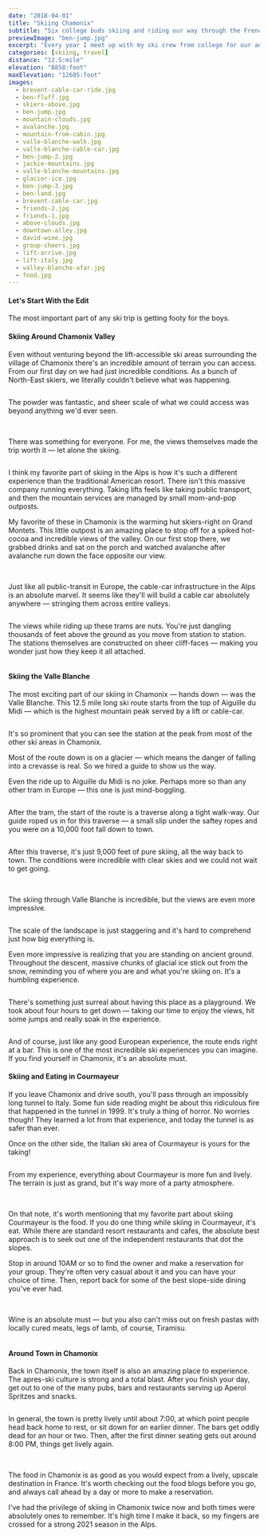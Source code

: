 ```yaml
---
date: "2018-04-01"
title: "Skiing Chamonix"
subtitle: "Six college buds skiing and riding our way through the French and Italian Alps"
previewImage: "ben-jump.jpg"
excerpt: "Every year I meet up with my ski crew from college for our annual ski-escape. In 2018 we hit up the French and Italian Alps, basing out of Chamonix. Over the course of 7 days we skied all over Chamonix and Courmayeur. We even managed to squeeze in Valle Blanche — the famous 12.5 mile ski route, with a vertical descent of almost 9,000 feet."
categories: [skiing, travel]
distance: "12.5:mile"
elevation: "8858:foot"
maxElevation: "12605:foot"
images:
  - brevent-cable-car-ride.jpg
  - ben-fluff.jpg
  - skiers-above.jpg
  - ben-jump.jpg
  - mountain-clouds.jpg
  - avalanche.jpg
  - mountain-from-cabin.jpg
  - valle-blanche-walk.jpg
  - valle-blanche-cable-car.jpg
  - ben-jump-2.jpg
  - jackie-mountains.jpg
  - valle-blanche-mountains.jpg
  - glacier-ice.jpg
  - ben-jump-3.jpg
  - ben-land.jpg
  - brevent-cable-car.jpg
  - friends-2.jpg
  - friends-1.jpg
  - above-clouds.jpg
  - downtown-alley.jpg
  - david-wine.jpg
  - group-cheers.jpg
  - lift-arrive.jpg
  - lift-italy.jpg
  - valley-blanche-afar.jpg
  - food.jpg
---
```


#### Let's Start With the Edit
The most important part of any ski trip is getting footy for the boys.

<MdxMedia>
  <VideoEmbed source="vimeo" id="300817113" />
</MdxMedia>

#### Skiing Around Chamonix Valley
Even without venturing beyond the lift-accessible ski areas surrounding the village of Chamonix there's an incredible amount of terrain you can access. From our first day on we had just incredible conditions. As a bunch of North-East skiers, we literally couldn't believe what was happening.

<MdxMedia fullWidth>
  <Image name="ben-fluff" />
</MdxMedia>

The powder was fantastic, and sheer scale of what we could access was beyond anything we'd ever seen.

<MdxMedia screenWidth>
  <Gallery>
    <Image name="above-clouds" />
    <Image name="skiers-above" />
  </Gallery>
</MdxMedia>

There was something for everyone. For me, the views themselves made the trip worth it — let alone the skiing.

<MdxMedia fullWidth>
  <Image name="mountain-clouds" />
</MdxMedia>

I think my favorite part of skiing in the Alps is how it's such a different experience than the traditional American resort. There isn't this massive company running everything. Taking lifts feels like taking public transport, and then the mountain services are managed by small mom-and-pop outposts.

My favorite of these in Chamonix is the warming hut skiers-right on Grand Montets. This little outpost is an amazing place to stop off for a spiked hot-cocoa and incredible views of the valley. On our first stop there, we grabbed drinks and sat on the porch and watched avalanche after avalanche run down the face opposite our view.

<MdxMedia screenWidth>
  <Gallery>
    <Image name="mountain-from-cabin" />
    <Image name="avalanche" />
  </Gallery>
</MdxMedia>

Just like all public-transit in Europe, the cable-car infrastructure in the Alps is an absolute marvel. It seems like they'll will build a cable car absolutely anywhere — stringing them across entire valleys.

<MdxMedia fullWidth>
  <Image name="brevent-cable-car" />
</MdxMedia>

<MdxMedia verticalCenter fullWidth>

The views while riding up these trams are nuts. You're just dangling thousands of feet above the ground as you move from station to station. The stations themselves are constructed on sheer cliff-faces — making you wonder just how they keep it all attached.

  <Image name="brevent-cable-car-ride" />

</MdxMedia>

#### Skiing the Valle Blanche
The most exciting part of our skiing in Chamonix — hands down — was the Valle Blanche. This 12.5 mile long ski route starts from the top of Aiguille du Midi — which is the highest mountain peak served by a lift or cable-car.

<MdxMedia screenWidth>
  <Image name="valley-blanche-afar" maxHeight="90vh" />
</MdxMedia>

It's so prominent that you can see the station at the peak from most of the other ski areas in Chamonix.

Most of the route down is on a glacier — which means the danger of falling into a crevasse is real. So we hired a guide to show us the way.

Even the ride up to Aiguille du Midi is no joke. Perhaps more so than any other tram in Europe — this one is just mind-boggling.

<MdxMedia fullWidth>
  <Image name="valle-blanche-cable-car" />
</MdxMedia>

After the tram, the start of the route is a traverse along a tight walk-way. Our guide roped us in for this traverse — a small slip under the saftey ropes and you were on a 10,000 foot fall down to town.

<MdxMedia fullWidth>
  <Image name="valle-blanche-walk" />
</MdxMedia>

After this traverse, it's just 9,000 feet of pure skiing, all the way back to town. The conditions were incredible with clear skies and we could not wait to get going.

<MdxMedia screenWidth>
  <Gallery>
    <Image name="ben-jump-2" />
    <Image name="jackie-mountains" />
  </Gallery>
</MdxMedia>

The skiing through Valle Blanche is incredible, but the views are even more impressive.

<MdxMedia screenWidth>
  <Image name="valle-blanche-mountains" maxHeight="90vh" />
</MdxMedia>

The scale of the landscape is just staggering and it's hard to comprehend just how big everything is.

<MdxMedia verticalCenter>

Even more impressive is realizing that you are standing on ancient ground. Throughout the descent, massive chunks of glacial ice stick out from the snow, reminding you of where you are and what you're skiing on. It's a humbling experience.

  <Image name="glacier-ice" />

</MdxMedia>

There's something just surreal about having this place as a playground. We took about four hours to get down — taking our time to enjoy the views, hit some jumps and really soak in the experience.

<MdxMedia fullWidth>
  <Image name="ben-jump-3" />
</MdxMedia>

And of course, just like any good European experience, the route ends right at a bar. This is one of the most incredible ski experiences you can imagine. If you find yourself in Chamonix, it's an absolute must.

#### Skiing and Eating in Courmayeur
If you leave Chamonix and drive south, you'll pass through an impossibly long tunnel to Italy. Some fun side reading might be about this <Link href="https://en.wikipedia.org/wiki/Mont_Blanc_Tunnel#Mont_Blanc_Tunnel_1999_fire">ridiculous fire</Link> that happened in the tunnel in 1999. It's truly a thing of horror. No worries though! They learned a lot from that experience, and today the tunnel is as safer than ever.

Once on the other side, the Italian ski area of Courmayeur is yours for the taking!

<MdxMedia fullWidth>
  <Image name="ben-land" />
</MdxMedia>

From my experience, everything about Courmayeur is more fun and lively. The terrain is just as grand, but it's way more of a party atmosphere.

<MdxMedia screenWidth>
  <Gallery>
    <Image name="lift-italy" />
    <Image name="lift-arrive" />
  </Gallery>
</MdxMedia>

On that note, it's worth mentioning that my favorite part about skiing Courmayeur is the food. If you do one thing while skiing in Courmayeur, it's eat. While there are standard resort restaurants and cafes, the absolute best approach is to seek out one of the independent restaurants that dot the slopes.

Stop in around 10AM or so to find the owner and make a reservation for your group. They're often very casual about it and you can have your choice of time. Then, report back for some of the best slope-side dining you've ever had.

<MdxMedia screenWidth>
  <Gallery>
    <Image name="david-wine" />
    <Image name="group-cheers" />
  </Gallery>
</MdxMedia>

Wine is an absolute must — but you also can't miss out on fresh pastas with locally cured meats, legs of lamb, of course, Tiramisu.

<MdxMedia fullWidth>
  <Image name="food" />
</MdxMedia>

#### Around Town in Chamonix
<MdxMedia verticalCenter>

Back in Chamonix, the town itself is also an amazing place to experience. The apres-ski culture is strong and a total blast. After you finish your day, get out to one of the many pubs, bars and restaurants serving up Aperol Spritzes and snacks.

  <Image name="downtown-alley" />

</MdxMedia>

In general, the town is pretty lively until about 7:00, at which point people head back home to rest, or sit down for an earlier dinner. The bars get oddly dead for an hour or two. Then, after the first dinner seating gets out around 8:00 PM, things get lively again.

<MdxMedia screenWidth>
  <Gallery>
    <Image name="friends-1" />
    <Image name="friends-2" />
  </Gallery>
</MdxMedia>

The food in Chamonix is as good as you would expect from a lively, upscale destination in France. It's worth checking out the food blogs before you go, and always call ahead by a day or more to make a reservation.

I've had the privilege of skiing in Chamonix twice now and both times were absolutely ones to remember. It's high time I make it back, so my fingers are crossed for a strong 2021 season in the Alps.
